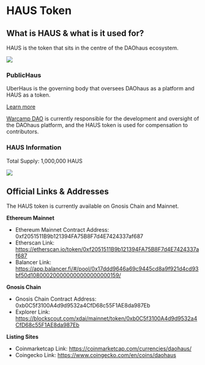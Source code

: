 # HAUS Token

## What is HAUS & what is it used for?

HAUS is the token that sits in the centre of the DAOhaus ecosystem.

![](https://daohaus.club/assets/images/haus__icon-6118bcab86e48444aea4e77a2acef0af.png)

### PublicHaus

UberHaus is the governing body that oversees DAOhaus as a platform and HAUS as a token.

[Learn more](https://publichaus.club/)

[Warcamp DAO](https://app.daohaus.club/dao/0x64/0xef3d8c4fbb1860fceab16595db7e650cd5ad51c1) is currently responsible for the development and oversight of the DAOhaus platform, and the HAUS token is used for compensation to contributors.

### HAUS Information

Total Supply: 1,000,000 HAUS

![](https://miro.medium.com/max/700/1*yXGqzJskZmrWWM46ewtx1Q.png)

## Official Links & Addresses

The HAUS token is currently available on Gnosis Chain and Mainnet.

**Ethereum Mainnet**

- Ethereum Mainnet Contract Address: 0xf2051511B9b121394FA75B8F7d4E7424337af687
- Etherscan Link: https://etherscan.io/token/0xf2051511B9b121394FA75B8F7d4E7424337af687
- Balancer Link: https://app.balancer.fi/#/pool/0x17ddd9646a69c9445cd8a9f921d4cd93bf50d108000200000000000000000159/

**Gnosis Chain**

- Gnosis Chain Contract Address: 0xb0C5f3100A4d9d9532a4CfD68c55F1AE8da987Eb
- Explorer Link: https://blockscout.com/xdai/mainnet/token/0xb0C5f3100A4d9d9532a4CfD68c55F1AE8da987Eb

**Listing Sites**

- Coinmarketcap Link: https://coinmarketcap.com/currencies/daohaus/
- Coingecko Link: https://www.coingecko.com/en/coins/daohaus
